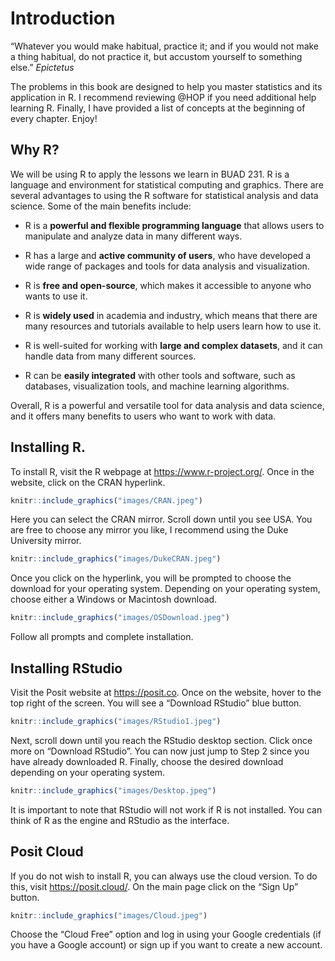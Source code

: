 # Introduction {.unnumbered}

"Whatever you would make habitual, practice it; and if you would not make a thing habitual, do not practice it, but accustom yourself to something else." *Epictetus*

The problems in this book are designed to help you master statistics and its application in R. I recommend reviewing @HOP if you need additional help learning R. Finally, I have provided a list of concepts at the beginning of every chapter. Enjoy!

## Why R?

We will be using R to apply the lessons we learn in BUAD 231. R is a language and environment for statistical computing and graphics. There are several advantages to using the R software for statistical analysis and data science. Some of the main benefits include:

-   R is a **powerful and flexible programming language** that allows users to manipulate and analyze data in many different ways.

-   R has a large and **active community of users**, who have developed a wide range of packages and tools for data analysis and visualization.

-   R is **free and open-source**, which makes it accessible to anyone who wants to use it.

-   R is **widely used** in academia and industry, which means that there are many resources and tutorials available to help users learn how to use it.

-   R is well-suited for working with **large and complex datasets**, and it can handle data from many different sources.

-   R can be **easily integrated** with other tools and software, such as databases, visualization tools, and machine learning algorithms.

Overall, R is a powerful and versatile tool for data analysis and data science, and it offers many benefits to users who want to work with data.

## Installing R.

To install R, visit the R webpage at <https://www.r-project.org/>. Once in the website, click on the CRAN hyperlink.

```r
knitr::include_graphics("images/CRAN.jpeg")
```

Here you can select the CRAN mirror. Scroll down until you see USA. You are free to choose any mirror you like, I recommend using the Duke University mirror.

```r
knitr::include_graphics("images/DukeCRAN.jpeg")
```

Once you click on the hyperlink, you will be prompted to choose the download for your operating system. Depending on your operating system, choose either a Windows or Macintosh download.

```r
knitr::include_graphics("images/OSDownload.jpeg")
```

Follow all prompts and complete installation.

## Installing RStudio

Visit the Posit website at <https://posit.co>. Once on the website, hover to the top right of the screen. You will see a "Download RStudio" blue button.

```r
knitr::include_graphics("images/RStudio1.jpeg")
```

Next, scroll down until you reach the RStudio desktop section. Click once more on "Download RStudio". You can now just jump to Step 2 since you have already downloaded R. Finally, choose the desired download depending on your operating system.

```r
knitr::include_graphics("images/Desktop.jpeg")
```

It is important to note that RStudio will not work if R is not installed. You can think of R as the engine and RStudio as the interface.

## Posit Cloud

If you do not wish to install R, you can always use the cloud version. To do this, visit <https://posit.cloud/>. On the main page click on the "Sign Up" button.

```r
knitr::include_graphics("images/Cloud.jpeg")
```

Choose the "Cloud Free" option and log in using your Google credentials (if you have a Google account) or sign up if you want to create a new account.